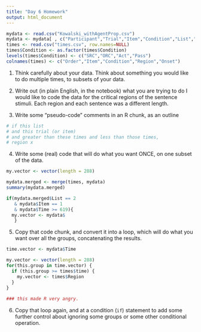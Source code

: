 ```yaml
---
title: "Day 6 Homework"
output: html_document
---
```

```r
mydata <- read.csv("Kowalski_withAgentProp.csv")
mydata <- mydata[ , c("Participant","Trial","Item","Condition","List","Correct","Time","agentprop")]
times <- read.csv("times.csv", row.names=NULL)
times$Condition <- as.factor(times$Condition)
levels(times$Condition) <- c("SRC","ORC","Act","Pass")
colnames(times) <- c("Order","Item","Condition","Region","Onset")
```
1. Think carefully about your data.  Think about something you would like to do multiple times, to subsets of your data.  

2. Write out (in plain English, in the notebook) what you are trying to do
I would like to code the data for the critical regions of the sentence stimuli. Each region and each sentence was a different length.

3. Write some "pseudo-code" comments in an R chunk, as an outline
```r
# if this list 
# and this trial (or item) 
# and greater than these times and less than those times,
# region x
```
4. Write some (real) code that will do what you want ONCE, on one subset of the data.
```r
my.vector <- vector(length = 288)

mydata.merged <- merge(times, mydata) 
summary(mydata.merged)

if(mydata.merged$List == 2
   & mydata$Item == 1
   & mydata$Time >= 619){
  my.vector <- mydata$
   }
``` 

5. Copy that code chunk, and convert it into a loop, which will do what you want over all the groups, concatenating the results.

```r
time.vector <- mydata$Time

my.vector <- vector(length = 288)
for(this.group in time.vector) {
  if (this.group >= times$time) {
    my.vector <- times$Region
  }
}
  
### this made R very angry. 

```

6. Copy that loop again, and at a condition (`if`) statement to add some further control about ignoring some groups or some other conditional operation.
